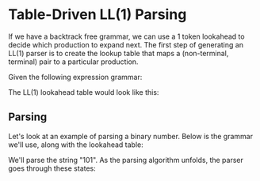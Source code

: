 
# Table-Driven LL(1) Parsing

If we have a backtrack free grammar, we can use a 1 token lookahead
to decide which production to expand next. The first step of generating
an LL(1) parser is to create the lookup table that maps a (non-terminal, terminal)
pair to a particular production.

Given the following expression grammar:

<GrammarTable grammar={expressionSpec} />

The LL(1) lookahead table would look like this:

<LL1TableUI start="Goal" grammarSpec={expressionSpec} />

## Parsing

<LL1ParserUI grammar={expressionSpec} start="Goal" input="num" />

Let's look at an example of parsing a binary number. Below is the grammar we'll use, along with the lookahead table:

<div
  style={{
    display: 'flex',
    flexFlow: 'row wrap',
    justifyContent: 'space-around',
  }}
>
  <GrammarTable grammar={numbersSpec} />
  <LL1TableUI start="Goal" grammarSpec={numbersSpec} />
</div>

We'll parse the string "101". As the parsing algorithm unfolds, the parser goes through these states:

<LL1ParserUI grammar={numbersSpec} start="Goal" input="101" />
